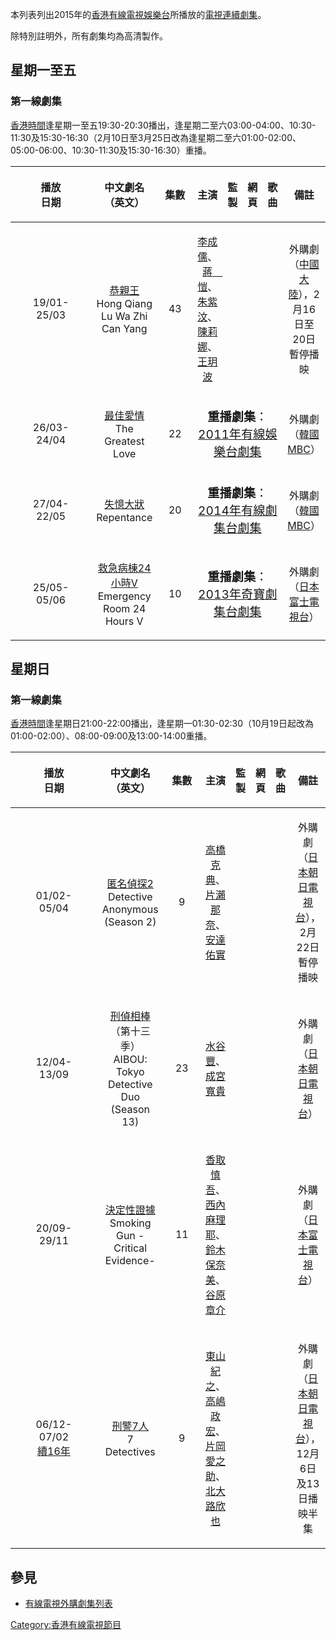 {{Multiple issues|
{{expand|time=2014-12-22T09:54:44+00:00}}
{{unreferenced|time=2014-12-22T09:54:44+00:00}}
}}
本列表列出2015年的[[香港|香港]][[有線電視娛樂台|有線電視娛樂台]]所播放的[[電視連續劇集|電視連續劇集]]。

除特別註明外，所有劇集均為高清製作。

==星期一至五==
===第一線劇集===
[[香港時間|香港時間]]逢星期一至五19:30-20:30播出，逢星期二至六03:00-04:00、10:30-11:30及15:30-16:30（2月10日至3月25日改為逢星期二至六01:00-02:00、05:00-06:00、10:30-11:30及15:30-16:30）重播。
{| border="1" cellpadding="4" cellspacing="0" style="margin: 1em 1em 1em 0; background: #F9F9F9; border: 1px #AAA solid; border-collapse: collapse; font-size: 95%;"
! align=center width=6% bgcolor="silver"| 播放<br/>日期
! align=center width=17% bgcolor="silver"| 中文劇名<br/>（英文）
! align=center width=5% bgcolor="silver"| 集數
! align=center width=24% bgcolor="silver"| 主演
! align=center width=9% bgcolor="silver"| 監製
! align=center width=7% bgcolor="silver"| 網頁
! align=center width=18% bgcolor="silver"| 歌曲
! align=center width=15% bgcolor="silver"| 備註
|-   
|19/01-<br/>25/03||[[紅牆綠瓦之殘陽|恭親王]]<br/>Hong Qiang Lu Wa Zhi Can Yang||43||[[李成儒|李成儒]]、[[蔣愷|蔣　愷]]、[[朱紫汶|朱紫汶]]、[[陳莉娜|陳莉娜]]、[[王玥波|王玥波]]||||||||外購劇（[[中國大陸|中國大陸]]），2月16日至20日暫停播映
|-   
|26/03-<br/>24/04||[[最佳愛情|最佳愛情]]<br/>The Greatest Love||22||colspan="4"|<div style="text-align: center;"><span style="font-size:larger;">'''重播劇集'''：[[有線電視娛樂台電視劇集列表_(2011年)|2011年有線娛樂台劇集]]</span></div>||外購劇（[[韓國|韓國]][[MBC|MBC]]）
|-   
|27/04-<br/>22/05||[[失憶大狀|失憶大狀]]<br/>Repentance||20||colspan="4"|<div style="text-align: center;"><span style="font-size:larger;">'''重播劇集'''：[[有線電視劇集台電視劇集列表_(2014年)|2014年有線劇集台劇集]]</span></div>||外購劇（[[韓國|韓國]][[MBC|MBC]]） 
|-  
|25/05-<br/>05/06||[[救急病棟24小時|救急病棟24小時V]]<br/>Emergency Room 24 Hours V||10||colspan="4"|<div style="text-align: center;"><span style="font-size:larger;">'''重播劇集'''：[[有線電視奇寶台電視劇集列表_(2013年)|2013年奇寶劇集台劇集]]</span></div>||外購劇（[[日本|日本]][[富士電視台|富士電視台]]）
|}

==星期日==
===第一線劇集===
[[香港時間|香港時間]]逢星期日21:00-22:00播出，逢星期一01:30-02:30（10月19日起改為01:00-02:00）、08:00-09:00及13:00-14:00重播。
{| border="1" cellpadding="4" cellspacing="0" style="margin: 1em 1em 1em 0; background: #F9F9F9; border: 1px #AAA solid; border-collapse: collapse; font-size: 95%;"
! align=center width=6% bgcolor="silver"| 播放<br/>日期
! align=center width=17% bgcolor="silver"| 中文劇名<br/>（英文）
! align=center width=5% bgcolor="silver"| 集數
! align=center width=24% bgcolor="silver"| 主演
! align=center width=9% bgcolor="silver"| 監製
! align=center width=7% bgcolor="silver"| 網頁
! align=center width=18% bgcolor="silver"| 歌曲
! align=center width=15% bgcolor="silver"| 備註
|-   
|01/02-<br/>05/04||[[匿名偵探|匿名偵探2]]<br/>Detective Anonymous (Season 2)||9||[[高橋克典|高橋克典]]、[[片瀨那奈|片瀨那奈]]、[[安達佑實|安達佑實]]||||||||外購劇（[[日本|日本]][[朝日電視台|朝日電視台]]），2月22日暫停播映
|-   
|12/04-<br/>13/09||[[刑偵相棒|刑偵相棒]]（第十三季）<br/>AIBOU: Tokyo Detective Duo (Season 13)||23||[[水谷豐|水谷豐]]、[[成宮寬貴|成宮寬貴]]||||||||外購劇（[[日本|日本]][[朝日電視台|朝日電視台]]）
|-   
|20/09-<br/>29/11||[[SMOKING_GUN～決定的證據～|決定性證據]]<br/>Smoking Gun -Critical Evidence-||11||[[香取慎吾|香取慎吾]]、[[西內麻理耶|西內麻理耶]]、[[鈴木保奈美|鈴木保奈美]]、[[谷原章介|谷原章介]]||||||||外購劇（[[日本|日本]][[富士電視台|富士電視台]]）
|-   
|06/12-<br/>07/02<br/>[[有線電視娛樂台電視劇集列表_(2016年)|續16年]]||[[刑警七人|刑警7人]]<br/>7 Detectives||9||[[東山紀之|東山紀之]]、[[高嶋政宏|高嶋政宏]]、[[片岡愛之助|片岡愛之助]]、[[北大路欣也|北大路欣也]]||||||||外購劇（[[日本|日本]][[朝日電視台|朝日電視台]]），12月6日及13日播映半集
|}

== 參見 ==
*[[有線電視外購劇集列表|有線電視外購劇集列表]]

{{香港有線電視劇集列表索引}}

[[Category:香港有線電視節目|Category:香港有線電視節目]]